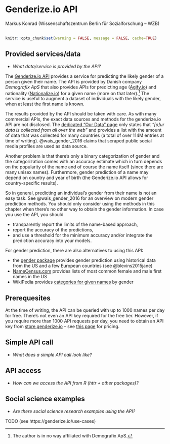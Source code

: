 # Genderize.io API

<chauthors>Markus Konrad (Wissenschaftszentrum Berlin für Sozialforschung – WZB)</chauthors>
<br><br>

```r
knitr::opts_chunk$set(warning = FALSE, message = FALSE, cache=TRUE)
```

## Provided services/data

* *What data/service is provided by the API?*

The [Genderize.io API](https://genderize.io/) provides a service for predicting the likely gender of a person given their name. The API is provided by Danish company *Demografix ApS* that also provides APIs for predicting age ([Agify.io](https://agify.io/)) and nationality ([Nationalize.io](https://nationalize.io/)) for a given name (more on that later).^[The author is in no way affiliated with Demografix ApS.] The service is useful to augment a dataset of individuals with the likely gender, when at least the first name is known.

The results provided by the API should be taken with care. As with many commercial APIs, the exact data sources and methods for the genderize.io API are not disclosed. The [dedicated "Our Data" page](https://genderize.io/our-data) only states that *"[o]ur data is collected from all over the web"* and provides a list with the amount of data that was collected for many countries (a total of over 114M entries at time of writing). @wais_gender_2016 claims that scraped public social media profiles are used as data source.

Another problem is that there's only a binary categorization of gender and the categorization comes with an accuracy estimate which in turn depends on the popularity of the name and of course the name itself (since there are many unisex names). Furthermore, gender prediction of a name may depend on country and year of birth (the Genderize.io API allows for country-specific results).

So in general, predicting an individual's gender from their name is not an easy task. See @wais_gender_2016 for an overview on modern gender prediction methods. You should only consider using the methods in this chapter when there's no other way to obtain the gender information. In case you use the API, you should

- transparently report the limits of the name-based approach,
- report the accuracy of the predictions,
- and use a threshold for the minimum accuracy and/or integrate the prediction accuracy into your models.

For gender prediction, there are also alternatives to using this API:

- the [gender package](https://cran.rstudio.com/web/packages/gender/) provides gender prediction using historical data from the US and a few European countries (see @blevins2015jane)
- [NameCensus.com](https://namecensus.com/) provides lists of most common female and male first names in the US
- WikiPedia provides [categories for given names](https://en.wikipedia.org/wiki/Category:Given_names) by gender


## Prerequesites

At the time of writing, the API can be queried with up to 1000 names per day for free. There's not even an API key required for the free tier. However, if you require more than 1000 API requests per day, you need to obtain an API key from [store.genderize.io](https://store.genderize.io/) – see [this page](https://store.genderize.io/pricing) for pricing.


## Simple API call

* *What does a simple API call look like?*

## API access

* *How can we access the API from R (httr + other packages)?* 

## Social science examples

* *Are there social science research examples using the API?*

TODO (see https://genderize.io/use-cases)
